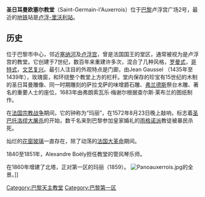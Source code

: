 {{Infobox religious building
|building_name           = Saint-Germain l'Auxerrois<br/>聖日耳曼欧塞尔教堂
|infobox_width           = 
|image                   = Église_Saint-Germain-l'Auxerrois_Paris_1er_001.jpg
|image_size              = 
|caption                 = 聖日耳曼欧塞尔教堂
|map_type                = 
|map_size                = 
|map_caption             = 
|location                = 2 Place du Louvre, 1e
|geo                     = {{Coord|48|51|34|N|2|20|26|E|type:landmark_region:FR|display=title,inline}}
|latitude                = 
|longitude               = 
|religious_affiliation   = [[天主教會|天主教會]]
|rite                    = [[羅馬禮|羅馬禮]]
|region                  = [[法蘭西島大區|法蘭西島大區]]
|state                   = [[法國|法國]]
|province                = [[天主教巴黎總教區|巴黎總教區]]
|territory               = 
|prefecture              = 
|sector                  = 
|district                = 
|cercle                  = 
|municipality            = 
|consecration_year       = 
|status                  = 
|functional_status       = 活躍
|heritage_designation    = 1862
|leadership              = 
|website                 = {{url|http://www.saintgermainauxerrois.cef.fr/}}
|architecture            = yes
|architect               = 
|architecture_type       = 教堂
|architecture_style      = {{tsl|en|French Gothic architecture|法國哥特式建築}}
|general_contractor      = 
|facade_direction        = 西
|groundbreaking          = {{start date|12th century}}
|year_completed          = {{end date|15th century}}
|construction_cost       = 
|specifications          = 
|capacity                = 
|length                  = 
|width                   = 
|width_nave              = 
|height_max              = 
|dome_quantity           = 
|dome_height_outer       = 
|dome_height_inner       = 
|dome_dia_outer          = 
|dome_dia_inner          = 
|minaret_quantity        = 
|minaret_height          = 
|spire_quantity          = 
|spire_height            = 
|materials               = 
|nrhp                    = 
|added                   = 
|refnum                  = 
|designation2            = 
|designation2_offname    = 
|designation2_date       = 
|designation2_number     = 
|designation2_free1name  = 
|designation2_free1value = 
}}

'''圣日耳曼欧塞尔教堂'''（Saint-Germain-l'Auxerrois）位于[[巴黎|巴黎]]卢浮宫广场2号，最近的[[巴黎地铁|地铁]]站是[[卢浮-里沃利站|卢浮-里沃利站]]。

==历史==
位于巴黎市中心，邻近[[塞纳河|塞纳河]]及[[卢浮宫|卢浮宫]]，曾是法国国王的堂区，通常被视为是卢浮宫的教堂。它创建于7世纪，数百年来重建许多次，混合了几种风格，[[罗曼式建筑|罗曼式]]，[[哥特式建筑|哥特式]]，[[文艺复兴|文艺复兴]]。最引人注目的外观特点是门廊，由Jean Gaussel （1435年至1439年），玫瑰窗，和环绕整个教堂上方的栏杆。堂内保存的珍宝有15世纪的木制的圣日耳曼雕像、同一时期雕刻的萨拉戈萨的味增爵石雕、[[弗兰德斯|弗兰德斯]]祭台木雕、著名的重要人士的座位，1683年由弗朗索瓦乐·梅谢尔根据查尔斯·莱布兰的图纸制作。 

在[[法国宗教战争|法国宗教战争]]期间，它的钟称为“玛丽”，在1572年8月23日晚上敲响，标志着[[圣巴托洛缪大屠杀|圣巴托洛缪大屠杀]]的开始，数千名来到巴黎参加皇家婚礼的[[雨格诺派|雨格诺派]]教徒被暴民杀死。 

灿烂的[[花窗玻璃|花窗玻璃]]一直存在，除了动荡的[[法国大革命|法国大革命]]期间。 

1840至1851年，Alexandre Boëly担任教堂的管风琴乐师。

在1860年增建了北塔，正对第一区的玛丽（1859）。
[[File:Panoauxerrois.jpg|center]]的全景。]]

{{Portal|巴黎}}
{{Commons category|Église Saint-Germain-l'Auxerrois de Paris}}
{{巴黎名胜}}
[[Category:巴黎天主教堂|Category:巴黎天主教堂]]
[[Category:巴黎第一区|Category:巴黎第一区]]